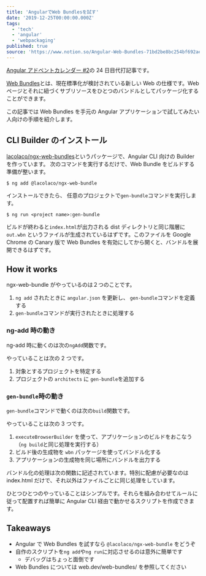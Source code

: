 ```yaml
---
title: 'AngularでWeb Bundlesを試す'
date: '2019-12-25T00:00:00.000Z'
tags:
  - 'tech'
  - 'angular'
  - 'webpackaging'
published: true
source: 'https://www.notion.so/Angular-Web-Bundles-71bd2be8bc254bf692ae57848af085ef'
---
```



[Angular アドベントカレンダー #2](https://qiita.com/advent-calendar/2019/angular-2)の 24 日目代打記事です。

[Web Bundles](https://web.dev/web-bundles/)とは、現在標準化が検討されている新しい Web の仕様です。Web ページとそれに紐づくサブリソースをひとつのバンドルとしてパッケージ化することができます。

この記事では Web Bundles を手元の Angular アプリケーションで試してみたい人向けの手順を紹介します。

## CLI Builder のインストール

[lacolaco/ngx-web-bundles](https://github.com/lacolaco/ngx-web-bundles)というパッケージで、Angular CLI 向けの Builder を作っています。 次のコマンドを実行するだけで、Web Bundle をビルドする準備が整います。

```plaintext
$ ng add @lacolaco/ngx-web-bundle
```

インストールできたら、 任意のプロジェクトで`gen-bundle`コマンドを実行します。

```plaintext
$ ng run <project name>:gen-bundle
```

ビルドが終わると`index.html`が出力される dist ディレクトリと同じ階層に `out.wbn` というファイルが生成されているはずです。このファイルを Google Chrome の Canary 版で Web Bundles を有効にしてから開くと、バンドルを展開できるはずです。

## How it works

ngx-web-bundle がやっているのは２つのことです。

1. `ng add` されたときに `angular.json` を更新し、 `gen-bundle`コマンドを定義する
1. `gen-bundle`コマンドが実行されたときに処理する

### ng-add 時の動き

ng-add 時に動くのは次の`ngAdd`関数です。

<LinkPreview src="https://github.com/lacolaco/ngx-web-bundles/blob/master/schematics/ng-add/index.ts#L15" />

やっていることは次の 2 つです。

1. 対象とするプロジェクトを特定する
1. プロジェクトの `architects` に `gen-bundle`を追加する

### `gen-bundle`時の動き

`gen-bundle`コマンドで動くのは次の`build`関数です。

<LinkPreview src="https://github.com/lacolaco/ngx-web-bundles/blob/master/index.ts#L51" />

やっていることは次の 3 つです。

1. `executeBrowserBuilder` を使って、アプリケーションのビルドをおこなう（`ng build`と同じ処理を実行する）
1. ビルド後の生成物を `wbn` パッケージを使ってバンドル化する
1. アプリケーションの生成物を同じ場所にバンドルを出力する

バンドル化の処理は次の関数に記述されています。特別に配慮が必要なのは index.html だけで、それ以外はファイルごとに同じ処理をしています。

<LinkPreview src="https://github.com/lacolaco/ngx-web-bundles/blob/master/index.ts#L24" />

ひとつひとつのやっていることはシンプルです。それらを組み合わせてルールに従って配置すれば簡単に Angular CLI 経由で動かせるスクリプトを作成できます。

## Takeaways

- Angular で Web Bundles を試すなら `@lacolaco/ngx-web-bundle` をどうぞ
- 自作のスクリプトを`ng add`や`ng run`に対応させるのは意外に簡単です
  - デバッグはちょっと面倒です
- Web Bundles については web.dev/web-bundles/ を参照してください

